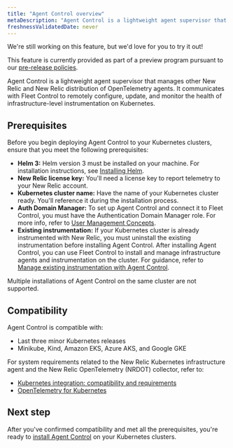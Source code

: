 ```yaml
---
title: "Agent Control overview"
metaDescription: "Agent Control is a lightweight agent supervisor that manages other New Relic and New Relic distribution of OpenTelemetry agents by communicating with Fleet Control to remotely configure, update, and monitor the health of infrastructure-level instrumentation."
freshnessValidatedDate: never
---
```

<Callout title="preview">
  We're still working on this feature, but we'd love for you to try it out!

  This feature is currently provided as part of a preview program pursuant to our [pre-release policies](/docs/licenses/license-information/referenced-policies/new-relic-pre-release-policy).
</Callout>

Agent Control is a lightweight agent supervisor that manages other New Relic and New Relic distribution of OpenTelemetry agents. It communicates with Fleet Control to remotely configure, update, and monitor the health of infrastructure-level instrumentation on Kubernetes.
## Prerequisites
Before you begin deploying Agent Control to your Kubernetes clusters, ensure that you meet the following prerequisites:

- **Helm 3:** Helm version 3 must be installed on your machine. For installation instructions, see [Installing Helm](https://helm.sh/docs/intro/install).
- **New Relic license key:** You'll need a license key to report telemetry to your New Relic account.
- **Kubernetes cluster name:** Have the name of your Kubernetes cluster ready. You'll reference it during the installation process.
- **Auth Domain Manager:** To set up Agent Control and connect it to Fleet Control, you must have the Authentication Domain Manager role. For more info, refer to [User Management Concepts](/docs/accounts/accounts-billing/new-relic-one-user-management/user-management-concepts/#admin-settings).
- **Existing instrumentation:** If your Kubernetes cluster is already instrumented with New Relic, you must uninstall the existing instrumentation before installing Agent Control. After installing Agent Control, you can use Fleet Control to install and manage infrastructure agents and instrumentation on the cluster. For guidance, refer to [Manage existing instrumentation with Agent Control](/docs/new-relic-control/agent-control/reinstrumentation).

<Callout title="warning">
  Multiple installations of Agent Control on the same cluster are not supported.
</Callout>

## Compatibility

Agent Control is compatible with:
- Last three minor Kubernetes releases
- Minikube, Kind, Amazon EKS, Azure AKS, and Google GKE

For system requirements related to the New Relic Kubernetes infrastructure agent and the New Relic OpenTelemetry (NRDOT) collector, refer to:
- [Kubernetes integration: compatibility and requirements](/docs/kubernetes-pixie/kubernetes-integration/get-started/kubernetes-integration-compatibility-requirements)
- [OpenTelemetry for Kubernetes](/docs/kubernetes-pixie/kubernetes-integration/installation/k8s-otel)

## Next step
After you've confirmed compatibility and met all the prerequisites, you're ready to [install Agent Control](/docs/new-relic-control/agent-control/setup) on your Kubernetes clusters.
